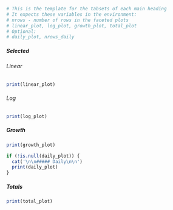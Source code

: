 ```r
# This is the template for the tabsets of each main heading
# It expects these variables in the environment:
# nrows - number of rows in the faceted plots
# linear_plot, log_plot, growth_plot, total_plot
# Optional:
# daily_plot, nrows_daily
```

#### {.tabset}

##### Selected {.tabset}

###### Linear

```r
print(linear_plot)
```

###### Log

```r
print(log_plot)
```

##### Growth

```r
print(growth_plot)
```

```r
if (!is.null(daily_plot)) {
  cat('\n\n##### Daily\n\n')
  print(daily_plot)
}
```

##### Totals

```r
print(total_plot)
```
